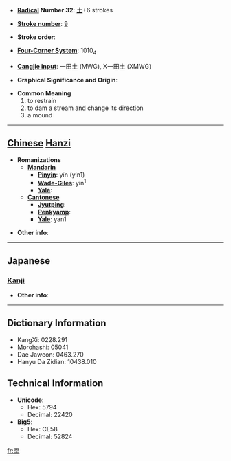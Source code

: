 * '''[[Wiktionary:Chinese radical index| Radical]] Number 32''': [[Wiktionary:Chinese radical index 土|土]]+6 strokes

* '''[[Wiktionary:Chinese total strokes index|Stroke number]]''': [[Wiktionary:Chinese total strokes index 9|9]]

* '''Stroke order''': 

* '''[[Wiktionary:Chinese four corner index|Four-Corner System]]''': 1010<sub>4</sub>

* '''[[Wiktionary:Chinese Cangjie index|Cangjie input]]''': 一田土 (MWG), X一田土 (XMWG)

* '''Graphical Significance and Origin''': 

* '''Common Meaning'''
*#to restrain
*# to dam a stream and change its direction
*# a mound


----

== [[Chinese]] [[Hanzi]] ==

* '''Romanizations'''
** '''[[Mandarin]]'''
*** '''[[Pinyin]]''': yīn (yin1)
*** '''[[Wade-Giles]]''': yin<sup>1</sup>
*** '''[[Yale]]''': 
** '''[[Cantonese]]'''
*** '''[[Jyutping]]''':
*** '''[[Penkyamp]]''': 
*** '''[[Yale]]''': yan1

* '''Other info''': 

----

==Japanese==
===[[Kanji]]===
{{kanji|on readings=[[おう]] (shyō), [[じゅ]] (ju), [[とう]] (tō), [[ず]] (zu)
|kun readings=[[ふさぐ]] (fusagu)
}}

* '''Other info''':  

----

== Dictionary Information ==

* KangXi: 0228.291
* Morohashi: 05041
* Dae Jaweon: 0463.270
* Hanyu Da Zidian: 10438.010

== Technical Information ==

* '''Unicode''':
** Hex: 5794
** Decimal: 22420
* '''Big5''':
** Hex: CE58
** Decimal: 52824

[[fr:垔]]